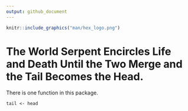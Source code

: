 ```yaml
---
output: github_document 
---
```


```r
knitr::include_graphics("man/hex_logo.png")
```

# The World Serpent Encircles Life and Death Until the Two Merge and the Tail Becomes the Head. 

There is one function in this package.

```
tail <- head
```




